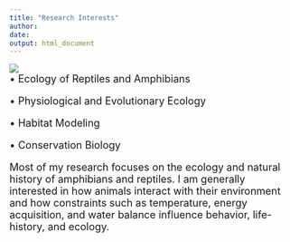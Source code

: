 ```yaml
---
title: "Research Interests"
author:
date: 
output: html_document
---
```

<font size="4">
![](images/2-sized.jpg)  
• Ecology of Reptiles and Amphibians

• Physiological and Evolutionary Ecology

• Habitat Modeling

• Conservation Biology

Most of my research focuses on the ecology and natural history of amphibians and reptiles. I am generally interested in how animals interact with their environment and how constraints such as temperature, energy acquisition, and water balance influence behavior, life-history, and ecology.

</font>